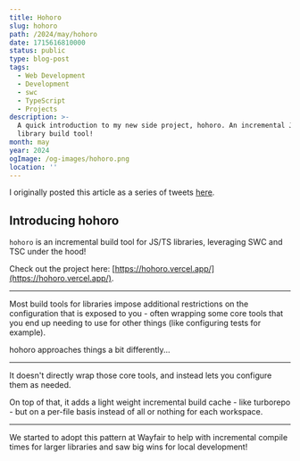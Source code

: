 ```yaml
---
title: Hohoro
slug: hohoro
path: /2024/may/hohoro
date: 1715616810000
status: public
type: blog-post
tags:
  - Web Development
  - Development
  - swc
  - TypeScript
  - Projects
description: >-
  A quick introduction to my new side project, hohoro. An incremental JS/TS
  library build tool!
month: may
year: 2024
ogImage: /og-images/hohoro.png
location: ''
---
```



<Callout>

I originally posted this article as a series of tweets [here](https://twitter.com/immatthamlin/status/1790111809791308173).

</Callout>

## Introducing hohoro

`hohoro` is an incremental build tool for JS/TS libraries, leveraging SWC and TSC under the hood!

Check out the project here: [https://hohoro.vercel.app/](https://hohoro.vercel.app/).

---

Most build tools for libraries impose additional restrictions on the configuration that is exposed to you - often wrapping some core tools that you end up needing to use for other things (like configuring tests for example).

hohoro approaches things a bit differently...

---

It doesn't directly wrap those core tools, and instead lets you configure them as needed.

On top of that, it adds a light weight incremental build cache - like 
<TwitterMention>turborepo</TwitterMention> - but on a per-file basis instead of all or nothing for each workspace.

---

We started to adopt this pattern at Wayfair to help with incremental compile times for larger libraries and saw big wins for local development!

